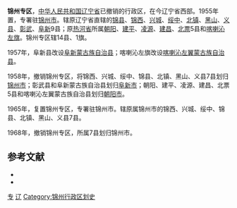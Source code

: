 '''锦州专区'''，[[中华人民共和国|中华人民共和国]][[辽宁省|辽宁省]]已撤销的行政区，在今辽宁省西部。1955年置，专署驻[[锦州市|锦州市]]。辖原辽宁省直辖的[[锦县|锦县]]、[[锦西县|锦西]]、[[兴城县|兴城]]、[[绥中县|绥中]]、[[北镇县|北镇]]、[[黑山县|黑山]]、[[义县|义县]]、[[彰武县|彰武]]、[[阜新县|阜新]]9县；原[[热河省|热河省]]所属[[朝阳县|朝阳]]、[[建平县|建平]]、[[凌源县|凌源]]、[[建昌县|建昌]]、[[北票县|北票]]5县和[[喀喇沁左旗|喀喇沁左旗]]。锦州专区辖14县、1旗。

1957年，阜新县改设[[阜新蒙古族自治县|阜新蒙古族自治县]]；喀喇沁左旗改设[[喀喇沁左翼蒙古族自治县|喀喇沁左翼蒙古族自治县]]。

1958年，撤销锦州专区，将锦西、兴城、绥中、锦县、北镇、黑山、义县7县划归[[锦州市|锦州市]]；彰武县和阜新蒙古族自治县划归[[阜新市|阜新市]]；朝阳、建平、凌源、建昌、北票5县和喀喇沁左翼蒙古族自治县划归[[朝阳市|朝阳市]]。

1965年，复置锦州专区，专署驻锦州市。辖原属锦州市的锦西、兴城、绥中、锦县、北镇、黑山、义县7县。

1968年，撤销锦州专区，所属7县划归锦州市。 

== 参考文献 ==
{{Reflist}}
{{refbegin}}
* {{Cite book | authors = 戴均良 等 | title = 《中国古今地名大词典》 | location = 上海 | publisher = 上海辞书出版社 | year = 2005 | language = zh-hans }}
* {{Cite book | author = 史为乐 | title = 《中华人民共和国政区沿革（1949-2002）》 | location = 北京 | publisher = 人民出版社 | year = 2006 | language = zh-hans }}
{{refend}}
{{辽宁省历史二级政区}}
[[Category:辽宁省已撤消的行政区|专]]
[[Category:专区|辽]]
[[Category:锦州行政区划史|Category:锦州行政区划史]]